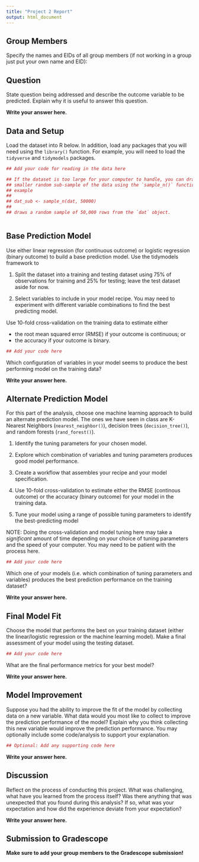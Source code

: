 ```yaml
---
title: "Project 2 Report"
output: html_document
---
```


## Group Members

Specify the names and EIDs of all group members (if not working in a group just put your own name and EID):



## Question

State question being addressed and describe the outcome variable to be predicted. Explain why it is useful to answer this question.

**Write your answer here.**


## Data and Setup

Load the dataset into R below. In addition, load any packages that you will need using the `library()` function. For example, you will need to load the `tidyverse` and `tidymodels` packages.


```r
## Add your code for reading in the data here

## If the dataset is too large for your computer to handle, you can draw a
## smaller random sub-sample of the data using the `sample_n()` function. For
## example 
##
## dat_sub <- sample_n(dat, 50000) 
## 
## draws a random sample of 50,000 rows from the `dat` object.



```


## Base Prediction Model

Use either linear regression (for continuous outcome) or logistic regression (binary outcome) to build a base prediction model. Use the tidymodels framework to 

1. Split the dataset into a training and testing dataset using 75% of observations for training and 25% for testing; leave the test dataset aside for now.

2. Select variables to include in your model recipe. You may need to experiment with different variable combinations to find the best predicting model.

Use 10-fold cross-validation on the training data to estimate either 

* the root mean squared error (RMSE) if your outcome is continuous; or 
* the accuracy if your outcome is binary.


```r
## Add your code here

```

Which configuration of variables in your model seems to produce the best performing model on the training data?

**Write your answer here.**



## Alternate Prediction Model

For this part of the analysis, choose one machine learning approach to build an alternate prediction model. The ones we have seen in class are K-Nearest Neighbors (`nearest_neighbor()`), decision trees (`decision_tree()`), and random forests (`rand_forest()`). 

1. Identify the tuning parameters for your chosen model.

2. Explore which combination of variables and tuning parameters produces good model performance.

3. Create a workflow that assembles your recipe and your model specification.

4. Use 10-fold cross-validation to estimate either the RMSE (continous outcome) or the accuracy (binary outcome) for your model in the training data.

5. Tune your model using a range of possible tuning parameters to identify the best-predicting model

NOTE: Doing the cross-validation and model tuning here may take a *significant* amount of time depending on your choice of tuning parameters and the speed of your computer. You may need to be patient with the process here.


```r
## Add your code here

```

Which one of your models (i.e. which combination of tuning parameters and variables) produces the best prediction performance on the training dataset?

**Write your answer here.**


## Final Model Fit

Choose the model that performs the best on your training dataset (either the linear/logistic regression or the machine learning model). Make a final assessment of your model using the testing dataset.


```r
## Add your code here

```


What are the final performance metrics for your best model?

**Write your answer here.**



## Model Improvement


Suppose you had the ability to improve the fit of the model by collecting data on a new variable. What data would you most like to collect to improve the prediction performance of the model? Explain why you think collecting this new variable would improve the prediction performance. You may optionally include some code/analysis to support your explanation.

```r
## Optional: Add any supporting code here

```

**Write your answer here.**




## Discussion

Reflect on the process of conducting this project. What was challenging, what have you learned from the process itself? Was there anything that was unexpected that you found during this analysis? If so, what was your expectation and how did the experience deviate from your expectation?

**Write your answer here.**





## Submission to Gradescope

**Make sure to add your group members to the Gradescope submission!**